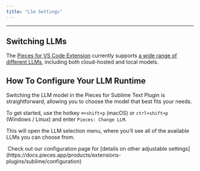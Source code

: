 ```yaml
---
title: "Llm Settings"
---
```


***

## Switching LLMs

The <a target="_blank" href="https://marketplace.visualstudio.com/items?itemName=MeshIntelligentTechnologiesInc.pieces-vscode">Pieces for VS Code Extension</a> currently supports [a wide range of different LLMs](https://docs.pieces.app/products/large-language-models), including both cloud-hosted and local models.

## How To Configure Your LLM Runtime

Switching the LLM model in the Pieces for Sublime Text Plugin is straightforward, allowing you to choose the model that best fits your needs.

To get started, use the hotkey `⌘+shift+p` (macOS) or `ctrl+shift+p` (Windows / Linux) and enter `Pieces: Change LLM`.

This will open the LLM selection menu, where you’ll see all of the available LLMs you can choose from.

<Image src="https://storage.googleapis.com/hashnode_product_documentation_assets/sublime_text_plugin_assets/pieces_ai_copilot/llm_settings/pieces_settings.png" alt="" align="center" fullwidth="true" />

<Callout type="tip">
  Check out our configuration page for [details on other adjustable settings](https://docs.pieces.app/products/extensions-plugins/sublime/configuration)
</Callout>
